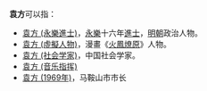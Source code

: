 '''袁方'''可以指：
*[[袁方_(永樂進士)|袁方 (永樂進士)]]，[[永乐_(明朝)|永樂]]十六年[[進士|進士]]，[[明朝|明朝]]政治人物。
*[[水鏡八奇|袁方 (虛擬人物)]]，漫畫《[[火鳳燎原|火鳳燎原]]》人物。
*[[袁方_(社会学家)|袁方 (社会学家)]]，中国社会学家。
*[[袁方_(音乐指挥)|袁方 (音乐指挥)]]
* [[袁方_(1969年)|袁方 (1969年)]]，马鞍山市市长
{{disambig|Cat=二字中國相關消歧義}}